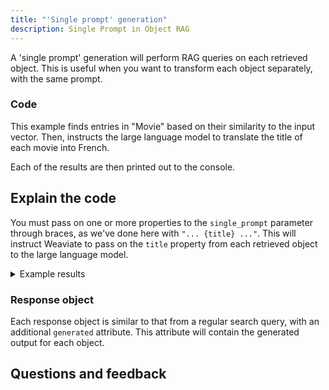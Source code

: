 ```yaml
---
title: "'Single prompt' generation"
description: Single Prompt in Object RAG
---
```



A 'single prompt' generation will perform RAG queries on each retrieved object. This is useful when you want to transform each object separately, with the same prompt.

### <i class="fa-solid fa-code"></i> Code

This example finds entries in "Movie" based on their similarity to the input vector. Then, instructs the large language model to translate the title of each movie into French.

Each of the results are then printed out to the console.

<FilteredTextBlock
  text={PyCode}
  startMarker="# SinglePromptGeneration"
  endMarker="# END SinglePromptGeneration"
  language="py"
/>

## <i class="fa-solid fa-chalkboard"></i> Explain the code

You must pass on one or more properties to the `single_prompt` parameter through braces, as we've done here with `"... {title} ..."`. This will instruct Weaviate to pass on the `title` property from each retrieved object to the large language model.

<details>
  <summary>Example results</summary>

```text
In Time
À temps
Gattaca
Gattaca
I, Robot
Je, Robot
Mad Max: Fury Road
Mad Max: Fury Road
The Maze Runner
Le Labyrinthe
```

</details>

### <i class="fa-solid fa-chalkboard"></i> Response object

Each response object is similar to that from a regular search query, with an additional `generated` attribute. This attribute will contain the generated output for each object.


## Questions and feedback


<DocsFeedback/>
